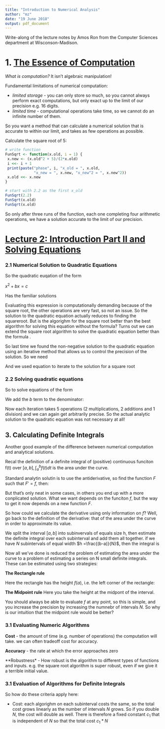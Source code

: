 ```yaml
---
title: "Introduction to Numerical Analysis"
author: "mz"
date: "19 June 2018"
output: pdf_document
---
```


Write-along of the lecture notes by Amos Ron from the Computer Sciences department at Wisconson-Madison.

# 1. [The Essence of Computation ](pages./~amos/412/lecture-notes/lecture01.pdf)

*What is computation?* It isn't algebraic manipulation!

Fundamental limitations of numerical computation:

* *limited storage* - you can only store so much, so you cannot always perform exact computations, but only exact up to the limit of our precision e.g. 16 digits. 
* *limited time* - computational operations take time, so we cannot do an infinite number of them. 

So you want a method that can calculate a numerical solution that is accurate to within our limit, and takes as few operations as possible. 

Calculate the square root of 5:

\begin{equation}
x_{new} = \frac{x^2_{old}+5}{2x_{old}} \label{eq:zero}
\end{equation} 


```r
# write function 
FunSqrt <- function(x.old, i = 1) {
 x.new <- (x.old^2 + 5)/(2*x.old)
 i <<- i + 1
 print(paste("phase", i, "x_old = ", x.old, 
             "x_new = ", x.new, "x_new^2 = ", x.new^2))
 x.old <<- x.new           
}

# start with 2.2 as the first x_old
FunSqrt(2.2)
FunSqrt(x.old)
FunSqrt(x.old)
```
So only after three runs of the function, each one completing four arithmetic operations, we have a solution accurate to the limit of our precision. 

# [Lecture 2: Introduction Part II and Solving Equations](http://pages.cs.wisc.edu/~amos/412/lecture-notes/lecture02.pdf)

### 2.1 Numerical Solution to Quadratic Equations

So the quadratic euqation of the form

$x^2 + bx = c$


Has the familiar solutions

\begin{equation}
x_{1,2} = \frac{-b \pm \sqrt{b^2 + 4c}}{2} \label{eq:one}
\end{equation} 




Evaluating this expression is computationally demanding because of the square root, the other operations are very fast, so not an issue. So the solution to the quadratic equation actually reduces to finding the squareroot. But is the algorighm for the square root better than the best algorithm for solving this equation without the formula? Turns out we can extend the square root algorithm to solve the quadratic equation better than the formula \ref{eq:one}. 

So last time we found the non-negative solution to the quadratic equation using an iterative method that allows us to control the precision of the solution. So we need 
 
\begin{equation}
x^2  = c, x \ge 0, c \ge 0 \label{eq:two}
\end{equation} 

And we used equation \ref{eq:zero} to iterate to the solution for a square root

### 2.2 Solving quadratic equations

So to solve equations of the form 

\begin{equation}
x^2 + bx = c \label{eq:three}
\end{equation} 

We add the $b$ term to the denominator:

\begin{equation}
x_{new} = \frac{x^2_{old}+5}{2x_{old} + b} \label{eq:four}
\end{equation} 

Now each iteration takes 5 operations (2 multiplications, 2 additions and 1 division) and we can again get arbitrarily precise. So the actual analytic solution to the quadratic equation was not necessary at all!

## 3. Calculating Definite Integrals

Another good example of the difference between numerical computation and analytical solutions. 

Recal the definition of a definite integral of (positive) continuous funciton f(t) over $[a,b], \int_a^bf(t)dt$ is the area under the curve. 

Standard analytin solutin is to use the antiderivative, so find the function $F$ such that $F' = f$, then:


\begin{equation}
\int_a^b f(t) dt = F(b) - F(a) \label{eq:five}
\end{equation}

But that's only neat in some cases, in others you end up with a more conplicated solution. What we want depends on the funciton $f$, but the way to get it now depends on a new function $F$. 

So how  could we calculate the derivative using only information on $f$? Well, go back to the definition of the derivative: that of the area under the curve in order to approximate its value. 

We split the interval $[a,b]$ into subinvervals of equals size h, then estimate the definite integral over each subinterval and add them all together. if we have $N$ subintervals of equal width $h =\frac{(b-a)}{N}$, then the integral is

\begin{equation}
\int_a^b f(t) dt = \sum^N_{j=1} \int_{a+(j-1)h}^{a+jh} f(t)dt \label{eq:six}
\end{equation}

Now all we've done is reduced the problem of estimating the area under the curve to a problem of estimating a series on N small definite integrals. These can be estimated using two strategies:

**The Rectangle rule**

Here the rectangle has the height $f(a)$, i.e. the left corner of the rectangle:

\begin{equation}
\int_{a+h}^{a} \approx f(a)h
\end{equation}


**The Midpoint rule**
 Here you take the height at the midpont of the interval. 
 
\begin{equation}
\int_{a+h}^{a} \approx f(a+h/2)h
\end{equation}

You should always be able to evaluate $f$ at any point, so this is simple, and you increase the precision by increasing the numnebr of intervals $N$. So why is our intuition that the midpoint rule would be better?

### 3.1 Evaluating Numeric Algorithms

**Cost** - the amount of time (e.g. number of operations) the computation will take. we can often tradeoff cost for accuracy.

**Accuracy** - the rate at which the error approaches zero

**Robustness* - How robust is the algorithm to different types of functions and inputs. e.g. the square root algorithm is super robust, even if we give it a terrible initial value. 

### 3.1 Evaluation of Algorithms for Definite Integrals

So how do these criteria apply here:

* Cost: each algorighm on each subinterval costs the same, so the total cost grows linearly as the number of intervals $N$ grows. So if you double $N$, the cost will double as well. There is therefore a fixed constant $c_1$ that is independent of $N$ so that the total cost $c_1*N$

